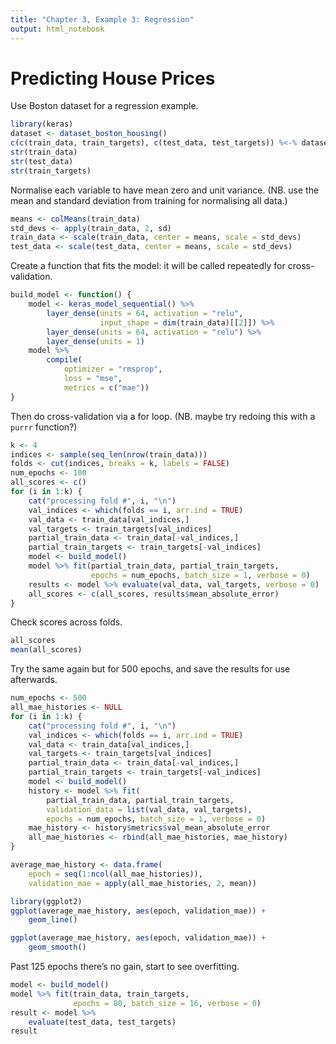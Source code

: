 ```yaml
---
title: "Chapter 3, Example 3: Regression"
output: html_notebook
---
```


# Predicting House Prices

Use Boston dataset for a regression example.

```r
library(keras)
dataset <- dataset_boston_housing()
c(c(train_data, train_targets), c(test_data, test_targets)) %<-% dataset
str(train_data)
str(test_data)
str(train_targets)
```

Normalise each variable to have mean zero and unit variance. (NB. use the mean and standard deviation from training for normalising all data.)

```r
means <- colMeans(train_data)
std_devs <- apply(train_data, 2, sd)
train_data <- scale(train_data, center = means, scale = std_devs)
test_data <- scale(test_data, center = means, scale = std_devs)
```

Create a function that fits the model: it will be called repeatedly for cross-validation.

```r
build_model <- function() {
    model <- keras_model_sequential() %>%
        layer_dense(units = 64, activation = "relu",
                    input_shape = dim(train_data)[[2]]) %>%
        layer_dense(units = 64, activation = "relu") %>%
        layer_dense(units = 1)
    model %>% 
        compile(
            optimizer = "rmsprop",
            loss = "mse",
            metrics = c("mae"))
}
```

Then do cross-validation via a for loop. (NB. maybe try redoing this with a `purrr` function?)

```r
k <- 4
indices <- sample(seq_len(nrow(train_data)))
folds <- cut(indices, breaks = k, labels = FALSE)
num_epochs <- 100
all_scores <- c()
for (i in 1:k) {
    cat("processing fold #", i, "\n")
    val_indices <- which(folds == i, arr.ind = TRUE)
    val_data <- train_data[val_indices,]
    val_targets <- train_targets[val_indices]
    partial_train_data <- train_data[-val_indices,]
    partial_train_targets <- train_targets[-val_indices]
    model <- build_model()
    model %>% fit(partial_train_data, partial_train_targets,
                  epochs = num_epochs, batch_size = 1, verbose = 0)
    results <- model %>% evaluate(val_data, val_targets, verbose = 0)
    all_scores <- c(all_scores, results$mean_absolute_error)
}
```

Check scores across folds.

```r
all_scores
mean(all_scores)
```

Try the same again but for 500 epochs, and save the results for use afterwards.

```r
num_epochs <- 500
all_mae_histories <- NULL
for (i in 1:k) {
    cat("processing fold #", i, "\n")
    val_indices <- which(folds == i, arr.ind = TRUE)
    val_data <- train_data[val_indices,]
    val_targets <- train_targets[val_indices]
    partial_train_data <- train_data[-val_indices,]
    partial_train_targets <- train_targets[-val_indices]
    model <- build_model()
    history <- model %>% fit(
        partial_train_data, partial_train_targets,
        validation_data = list(val_data, val_targets),
        epochs = num_epochs, batch_size = 1, verbose = 0)
    mae_history <- history$metrics$val_mean_absolute_error
    all_mae_histories <- rbind(all_mae_histories, mae_history)
}
```

```r
average_mae_history <- data.frame(
    epoch = seq(1:ncol(all_mae_histories)),
    validation_mae = apply(all_mae_histories, 2, mean))
```

```r
library(ggplot2)
ggplot(average_mae_history, aes(epoch, validation_mae)) + 
    geom_line()
```

```r
ggplot(average_mae_history, aes(epoch, validation_mae)) + 
    geom_smooth()
```

Past 125 epochs there's no gain, start to see overfitting.

```r
model <- build_model()
model %>% fit(train_data, train_targets,
              epochs = 80, batch_size = 16, verbose = 0)
result <- model %>% 
    evaluate(test_data, test_targets)
result
```



